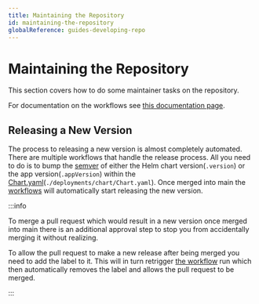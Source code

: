 ```yaml
---
title: Maintaining the Repository
id: maintaining-the-repository
globalReference: guides-developing-repo
---
```



# Maintaining the Repository

This section covers how to do some maintainer tasks on the repository.

For documentation on the workflows see [this documentation page](ref:docs-workflows).

## Releasing a New Version

The process to releasing a new version is almost completely automated.
There are multiple workflows that handle the release process.
All you need to do is to bump the [semver](https://semver.org) of either
the Helm chart version(`.version`) or the app version(`.appVersion`)
within the [Chart.yaml](repo:deployments/chart/Chart.yaml)(`./deployments/chart/Chart.yaml`).
Once merged into main the [workflows](ref:docs-workflows) will automatically start releasing the new version.

:::info

To merge a pull request which would result in a new version once merged into main
there is an additional approval step to stop you from accidentally merging it without realizing.

To allow the pull request to make a new release after being merged you need to add the <GithubLabel label="new release"/> label to it.
This will in turn retrigger [the workflow](ref:docs-workflows#check-for-release) run which then automatically removes the <GithubLabel label="needs approval"/> label and allows the pull request to be merged.

:::
